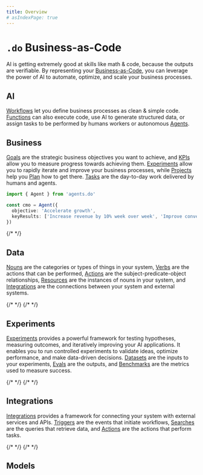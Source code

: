 ```yaml
---
title: Overview
# asIndexPage: true
---
```



# `.do` Business-as-Code

AI is getting extremely good at skills like math & code, because the outputs are verifiable. By representing your [Business-as-Code](/docs/manifesto), you can leverage the power of AI to automate, optimize, and scale your business processes.

## AI

[Workflows](/docs/workflows) let you define business processes as clean & simple code. [Functions](/docs/functions) can also execute code, use AI to generate structured data, or assign tasks to be performed by humans workers or autonomous [Agents](/docs/agents).

<Cards>
  <Cards.Card title='Workflows.do' href='/docs/workflows' />
  <Cards.Card title='Functions.do' href='/docs/functions' />
  <Cards.Card title='Agents.do' href='/docs/agents' />
</Cards>

## Business

[Goals](/docs/business/goals) are the strategic business objectives you want to achieve, and [KPIs](/docs/business/kpis) allow you to measure progress towards achieving them. [Experiments](/docs/experiments) allow you to rapidly iterate and improve your business processes, while [Projects](/docs/business/projects) help you [Plan](/docs/business/plans) how to get there. [Tasks](/docs/business/tasks) are the day-to-day work delivered by humans and agents.

```typescript
import { Agent } from 'agents.do'

const cmo = Agent({
  objective: 'Accelerate growth',
  keyResults: ['Increase revenue by 10% week over week', 'Improve conversion rate by 5% week over week', 'Improve retention rate by 2% week over week'],
})
```

<Cards>
  <Cards.Card title='Goals.do' href='/docs/business/goals' />
  <Cards.Card title='KPIs.do' href='/docs/business/kpis' />
  <Cards.Card title='Experiments.do' href='/docs/experiments' />
  <Cards.Card title='Projects.do' href='/docs/business/projects' />
  <Cards.Card title='Plans.do' href='/docs/business/plans' />
  {/* <Cards.Card title='Queues.do' href='/docs/business/queues' /> */}
  <Cards.Card title='Tasks.do' href='/docs/business/tasks' />
</Cards>

## Data

[Nouns](/docs/data/nouns) are the categories or types of things in your system, [Verbs](/docs/data/verbs) are the actions that can be performed, [Actions](/docs/data/actions) are the subject-predicate-object relationships, [Resources](/docs/data/resources) are the instances of nouns in your system, and [Integrations](/docs/events/integrations) are the connections between your system and external systems.

<Cards>
  <Cards.Card title='Nouns.do' href='/docs/data/nouns' />
  <Cards.Card title='Verbs.do' href='/docs/data/verbs' />
  <Cards.Card title='Actions.do' href='/docs/data/actions' />
  <Cards.Card title='Resources.do' href='/docs/data/resources' />
  <Cards.Card title='Integrations.do' href='/docs/events/integrations' />
  {/* <Cards.Card title='Events.do' href='/docs/data/events' /> */}
  <Cards.Card title='Analytics.do' href='/docs/data/analytics' />
  {/* <Cards.Card title='Database.do' href='/docs/data/database' /> */}
</Cards>

## Experiments

[Experiments](/docs/experiments) provides a powerful framework for testing hypotheses, measuring outcomes, and iteratively improving your AI applications. It enables you to run controlled experiments to validate ideas, optimize performance, and make data-driven decisions. [Datasets](/docs/experiments/datasets) are the inputs to your experiments, [Evals](/docs/experiments/evals) are the outputs, and [Benchmarks](/docs/experiments/benchmarks) are the metrics used to measure success.

<Cards>
  <Cards.Card title='Benchmarks.do' href='/docs/experiments/benchmarks' />
  <Cards.Card title='Datasets.do' href='/docs/experiments/datasets' />
  <Cards.Card title='Evals.do' href='/docs/experiments/evals' />
  {/* <Cards.Card title='Models.do' href='/docs/experiments/models' /> */}
  {/* <Cards.Card title='Prompts.do' href='/docs/experiments/prompts' /> */}
</Cards>

## Integrations

[Integrations](/docs/events/integrations) provides a framework for connecting your system with external services and APIs. [Triggers](/docs/events/triggers) are the events that initiate workflows, [Searches](/docs/events/searches) are the queries that retrieve data, and [Actions](/docs/events/actions) are the actions that perform tasks.

<Cards>
  {/* <Cards.Card title='Integrations.do' href='/docs/events/integrations' /> */}
  {/* <Cards.Card title='Connections.do' href='/docs/events/connections' /> */}
  <Cards.Card title='Triggers.do' href='/docs/events/triggers' />
  <Cards.Card title='Searches.do' href='/docs/events/searches' />
  <Cards.Card title='Actions.do' href='/docs/events/actions' />
</Cards>

## Models

<Cards>
  <Cards.Card title='Models.do' href='/docs/experiments/models' />
</Cards>

